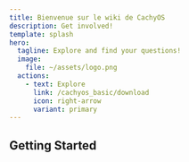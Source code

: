 ```yaml
---
title: Bienvenue sur le wiki de CachyOS
description: Get involved!
template: splash
hero:
  tagline: Explore and find your questions!
  image:
    file: ~/assets/logo.png
  actions:
    - text: Explore
      link: /cachyos_basic/download
      icon: right-arrow
      variant: primary
---
```



## Getting Started

<CardGrid>
  <LinkCard title="How CachyOS Improves Performance" href="/cachyos_basic/why_cachyos"
   description="Check out the changes we make in order to improve performance">
  </LinkCard>
  <LinkCard title="Installation guide" href="/installation/installation_prepare" description="Learn how to install CachyOS using our graphical or command-line installer. Internet required.">
  </LinkCard>
</CardGrid>
